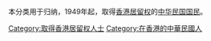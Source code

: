 本分类用于归纳，1949年起，取得[[香港居留權|香港居留权]]的[[中華民國國民|中华民国国民]]。

[[Category:取得香港居留权人士|Category:取得香港居留权人士]]
[[Category:在香港的中華民國人|Category:在香港的中華民國人]]